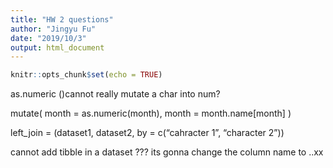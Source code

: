 ```yaml
---
title: "HW 2 questions"
author: "Jingyu Fu"
date: "2019/10/3"
output: html_document
---
```


```r
knitr::opts_chunk$set(echo = TRUE)
```

as.numeric ()cannot really mutate a char into num?

mutate(
    month =  as.numeric(month),
    month = month.name[month]
  ) 

left_join = (dataset1, dataset2, by = c("cahracter 1", "character 2"))


cannot add tibble in a dataset ??? its gonna change the column name to ..xx